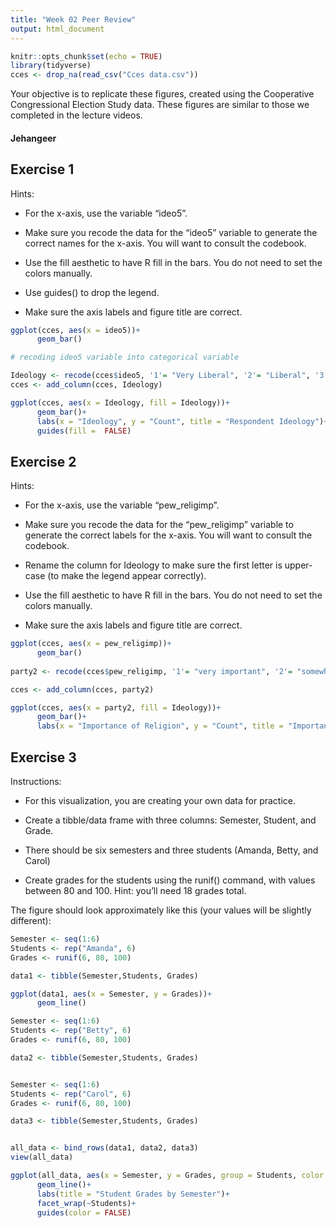 ---
title: "Week 02 Peer Review"
output: html_document
---



```{r setup, include=FALSE}

knitr::opts_chunk$set(echo = TRUE)
library(tidyverse)
cces <- drop_na(read_csv("Cces data.csv"))


```

Your objective is to replicate these figures, created using the Cooperative Congressional Election Study data. These figures are similar to those we completed in the lecture videos.

#### Jehangeer

## Exercise 1

Hints:

* For the x-axis, use the variable "ideo5".

* Make sure you recode the data for the "ideo5" variable to generate the correct names for the x-axis. You will want to consult the codebook.

* Use the fill aesthetic to have R fill in the bars. You do not need to set the colors manually.

* Use guides() to drop the legend.

* Make sure the axis labels and figure title are correct.


```{r exercise1,echo=FALSE, results='hide', fig.keep='last'}

ggplot(cces, aes(x = ideo5))+
      geom_bar()

# recoding ideo5 variable into categorical variable

Ideology <- recode(cces$ideo5, '1'= "Very Liberal", '2'= "Liberal", '3'= "Moderate", '4'= "Conservative", '5'= "Very Conservative")
cces <- add_column(cces, Ideology)

ggplot(cces, aes(x = Ideology, fill = Ideology))+
      geom_bar()+
      labs(x = "Ideology", y = "Count", title = "Respondent Ideology")+
      guides(fill =  FALSE)

```

## Exercise 2

Hints:

* For the x-axis, use the variable "pew_religimp".

* Make sure you recode the data for the "pew_religimp" variable to generate the correct labels for the x-axis. You will want to consult the codebook.

* Rename the column for Ideology to make sure the first letter is upper-case (to make the legend appear correctly).

* Use the fill aesthetic to have R fill in the bars. You do not need to set the colors manually.

* Make sure the axis labels and figure title are correct.

```{r exercise2,echo=FALSE, results='hide', fig.keep='last'}

ggplot(cces, aes(x = pew_religimp))+
      geom_bar()
      
party2 <- recode(cces$pew_religimp, '1'= "very important", '2'= "somewhat important", '3'= "Not to important", '4'= "Not at all important")

cces <- add_column(cces, party2)

ggplot(cces, aes(x = party2, fill = Ideology))+
      geom_bar()+
      labs(x = "Importance of Religion", y = "Count", title = "Importance of Religion by Ideology")


```

## Exercise 3

Instructions:

* For this visualization, you are creating your own data for practice.

* Create a tibble/data frame with three columns: Semester, Student, and Grade.

* There should be six semesters and three students (Amanda, Betty, and Carol)

* Create grades for the students using the runif() command, with values between 80 and 100. Hint: you'll need 18 grades total.

The figure should look approximately like this (your values will be slightly different):


```{r exercise3,echo=FALSE, results='hide', fig.keep='last'}

Semester <- seq(1:6)
Students <- rep("Amanda", 6)
Grades <- runif(6, 80, 100)

data1 <- tibble(Semester,Students, Grades)

ggplot(data1, aes(x = Semester, y = Grades))+
      geom_line()

Semester <- seq(1:6)
Students <- rep("Betty", 6)
Grades <- runif(6, 80, 100)

data2 <- tibble(Semester,Students, Grades)


Semester <- seq(1:6)
Students <- rep("Carol", 6)
Grades <- runif(6, 80, 100)

data3 <- tibble(Semester,Students, Grades)


all_data <- bind_rows(data1, data2, data3)
view(all_data)

ggplot(all_data, aes(x = Semester, y = Grades, group = Students, color = Students))+
      geom_line()+
      labs(title = "Student Grades by Semester")+
      facet_wrap(~Students)+
      guides(color = FALSE)

```
